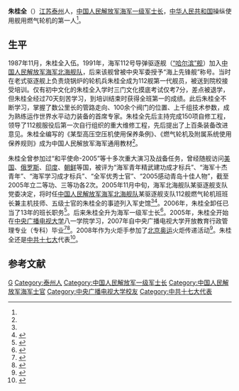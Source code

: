 '''朱桂全'''（{{bd|1970年|||}}）[[江苏|江苏]][[泰州|泰州]]人，[[中国人民解放军海军|中国人民解放军海军]][[一级军士长|一级军士长]]，[[中华人民共和国|中华人民共和国]]操纵使用舰用燃气轮机的第一人<ref name=zhu/>。

==生平==
1987年11月，朱桂全入伍。1991年，海军112号导弹驱逐舰（[[哈尔滨舰|“哈尔滨”舰]]）加入[[中国人民解放军海军北海舰队|中国人民解放军海军北海舰队]]，后来该舰曾被中央军委授予“海上先锋舰”称号。当时在老式驱逐舰上负责烧锅炉的轮机兵朱桂全成为112舰第一代舰员，被送到院校接受培训。仅有初中文化的朱桂全入学时三门文化摸底考试仅考7分，差点被退学，但朱桂全经过70天刻苦学习，到培训结束时获得全班第一的成绩。此后朱桂全不断学习，掌握了数公里长的管路走向、100余个阀门的位置、上千组技术参数，成为熟练运作世界水平动力装备的首席专家。朱桂全先后主持完成150项自修工程，领导了112舰服役后第一次自行组织的重大维修工程，先后提出了上百条装备改进意见。朱桂全编写的《某型高压空压机使用保养条例》、《燃气轮机及附属系统使用保养规则》成为中国人民解放军海军通用教材<ref name=zhu/>。

朱桂全曾参加过“和平使命-2005”等十多次重大演习及战备任务，曾经随舰访问[[美国|美国]]、[[俄罗斯|俄罗斯]]、[[印度|印度]]、[[朝鲜民主主义人民共和国|朝鲜]]等国，被评为“海军青年精武建功成才标兵”、“海军十杰青年”、“海军学习成才标兵”、“全军优秀士官”、“2005感动青岛十佳人物”，截至2005年立二等功、三等功各2次。2005年11月中旬，海军北海舰队某驱逐舰支队党委决定，将时任[[中国人民解放军海军北海舰队|中国人民解放军海军北海舰队]]某驱逐舰支队112舰燃气轮机班班长兼主机技师、五级士官的朱桂全的事迹列入军史馆<ref name=xinwutai/><ref name=zhu>{{Cite web  |url =http://mil.news.sina.com.cn/p/2006-08-15/1329390423.html  |title =朱桂全：21世纪中国海军的传奇水兵  |author =  |date =2006-08-15  |publisher =新浪  |language =  |accessdate =  |quote =  |archive-date =2017-02-20  |archive-url =https://web.archive.org/web/20170220173047/http://mil.news.sina.com.cn/p/2006-08-15/1329390423.html  |dead-url =no  }}</ref>。2006年，朱桂全卸任已当了13年的班长职务<ref>{{Cite web  |url =http://news.sohu.com/20070202/n247996333.shtml  |title =朱桂全卸任轮机班长之后……  |author =  |date =2007-02-02  |publisher =搜狐  |language =  |accessdate =  |quote =  |archive-date =2017-02-20  |archive-url =https://web.archive.org/web/20170220173834/http://news.sohu.com/20070202/n247996333.shtml  |dead-url =no  }}</ref>。后来朱桂全升为海军一级军士长<ref>{{Cite web  |url =http://www.mod.gov.cn/education/2016-04/06/content_4648509.htm  |title =沿着父辈的足迹奋力前行——南京政治学院“英烈子女班”学员群像素描  |author =  |date =2016-04-06  |publisher =中华人民共和国国防部  |language =  |accessdate =  |quote =  |archive-date =2017-02-20  |archive-url =https://web.archive.org/web/20170220173229/http://www.mod.gov.cn/education/2016-04/06/content_4648509.htm  |dead-url =no  }}</ref>。2005年，朱桂全开始在[[中央广播电视大学|中央广播电视大学]]八一学院学习，2007年自中央广播电视大学开放教育行政管理专业（专科）毕业<ref name=xinwutai>{{Cite web  |url =http://news.sina.com.cn/s/2005-12-25/09357811329s.shtml  |title =朱桂全期待人生新舞台  |author =  |date =2005-12-25  |publisher =新浪  |language =  |accessdate =  |quote =  |archive-date =2017-02-20  |archive-url =https://web.archive.org/web/20170220174328/http://news.sina.com.cn/s/2005-12-25/09357811329s.shtml  |dead-url =no  }}</ref><ref name=fengcai>{{Cite web |url = http://dianda.china.com.cn/2008-02/13/content_2147628.htm |title = 《求学人生》展示电大学子风采专题栏目在中国教育电视台播出 |author =  |date = 2008-02-13 |publisher = 中国网 |language =  |accessdate =  |quote =  |archive-date = 2017-02-20 |archive-url = https://web.archive.org/web/20170220173941/http://dianda.china.com.cn/2008-02/13/content_2147628.htm |dead-url = no }}</ref>。2008年作为火炬手参加了[[2008年北京奥运会|北京奥运]]火炬传递活动<ref>{{Cite web|url =http://news.bandao.cn/news_html/200807/20080721/news_20080721_666398.shtml|title =奥运火炬手朱桂全：火炬交接要摆出双“V”|author =|date =2008-07-21|publisher =半岛网|language =|accessdate =|quote =|deadurl =yes|archiveurl =https://web.archive.org/web/20170220173154/http://news.bandao.cn/news_html/200807/20080721/news_20080721_666398.shtml|archivedate =2017-02-20}}</ref>。朱桂全还是[[中共十七大|中共十七大]]代表<ref>{{Cite web|url =http://news.163.com/07/0802/17/3KTILNEI0001124J_2.html|title =中共十七大代表选举工作完成 选出2217名代表|author =|date =2007-08-02|publisher =网易|language =|accessdate =|quote =|deadurl =yes|archiveurl =https://web.archive.org/web/20170220172520/http://news.163.com/07/0802/17/3KTILNEI0001124J_2.html|archivedate =2017-02-20|df =}}</ref>。

==参考文献==
{{Reflist|2}}

{{中国人民解放军海军}}
{{DEFAULTSORT:Zhu朱}}
[[Category:朱姓|G]]
[[Category:泰州人|Category:泰州人]]
[[Category:中国人民解放军一级军士长|Category:中国人民解放军一级军士长]]
[[Category:中国人民解放军海军士官|Category:中国人民解放军海军士官]]
[[Category:中央广播电视大学校友|Category:中央广播电视大学校友]]
[[Category:中共十七大代表|Category:中共十七大代表]]
